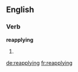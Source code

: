 ==English==

===Verb===
'''reapplying'''

# {{third-person singular of|reapply}}

[[de:reapplying]]
[[fr:reapplying]]
